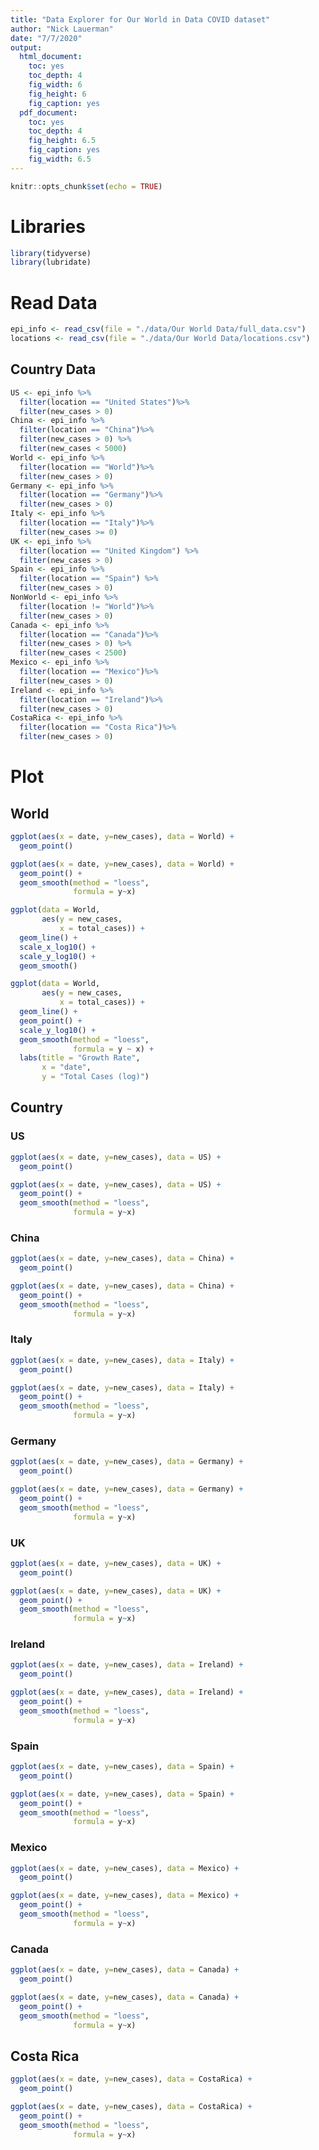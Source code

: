 ```yaml
---
title: "Data Explorer for Our World in Data COVID dataset"
author: "Nick Lauerman"
date: "7/7/2020"
output: 
  html_document: 
    toc: yes
    toc_depth: 4
    fig_width: 6
    fig_height: 6
    fig_caption: yes
  pdf_document: 
    toc: yes
    toc_depth: 4
    fig_height: 6.5
    fig_caption: yes
    fig_width: 6.5
---
```


```r
knitr::opts_chunk$set(echo = TRUE)
```

# Libraries
```r
library(tidyverse)
library(lubridate)
```

# Read Data
```r
epi_info <- read_csv(file = "./data/Our World Data/full_data.csv")
locations <- read_csv(file = "./data/Our World Data/locations.csv")
```
## Country Data
```r
US <- epi_info %>%
  filter(location == "United States")%>%
  filter(new_cases > 0)
China <- epi_info %>%
  filter(location == "China")%>%
  filter(new_cases > 0) %>%
  filter(new_cases < 5000)
World <- epi_info %>%
  filter(location == "World")%>%
  filter(new_cases > 0)
Germany <- epi_info %>%
  filter(location == "Germany")%>%
  filter(new_cases > 0)
Italy <- epi_info %>%
  filter(location == "Italy")%>%
  filter(new_cases >= 0)
UK <- epi_info %>%
  filter(location == "United Kingdom") %>%
  filter(new_cases > 0)
Spain <- epi_info %>%
  filter(location == "Spain") %>%
  filter(new_cases > 0)
NonWorld <- epi_info %>%
  filter(location != "World")%>%
  filter(new_cases > 0)
Canada <- epi_info %>%
  filter(location == "Canada")%>%
  filter(new_cases > 0) %>%
  filter(new_cases < 2500)
Mexico <- epi_info %>%
  filter(location == "Mexico")%>%
  filter(new_cases > 0)
Ireland <- epi_info %>%
  filter(location == "Ireland")%>%
  filter(new_cases > 0)
CostaRica <- epi_info %>%
  filter(location == "Costa Rica")%>%
  filter(new_cases > 0)

```

# Plot

## World
```r
ggplot(aes(x = date, y=new_cases), data = World) +
  geom_point() 
```
```r
ggplot(aes(x = date, y=new_cases), data = World) +
  geom_point() +
  geom_smooth(method = "loess",
              formula = y~x)
```
```r
ggplot(data = World,
       aes(y = new_cases,
           x = total_cases)) +
  geom_line() +
  scale_x_log10() +
  scale_y_log10() +
  geom_smooth()
```
```r

ggplot(data = World,
       aes(y = new_cases,
           x = total_cases)) +
  geom_line() + 
  geom_point() +
  scale_y_log10() +
  geom_smooth(method = "loess",
              formula = y ~ x) +
  labs(title = "Growth Rate",
       x = "date",
       y = "Total Cases (log)")
```

<!-- ## Countries -->
<!-- ```{r, fig.cap="non World"} -->
<!-- ggplot(aes(x = date, y=new_cases), data = NonWorld) + -->
<!--      geom_point()  -->
<!-- ``` -->
<!-- ```{r, fig.cap="Countries rates 1"} -->

<!-- ggplot(data = NonWorld, -->
<!--        aes(y = new_cases, -->
<!--            x = total_cases)) + -->
<!--   geom_line() + -->
<!--   scale_x_log10() + -->
<!--   scale_y_log10() + -->
<!--   geom_smooth() -->
<!-- ``` -->
<!-- ```{r, fig.cap="Countries Rates 2"} -->
<!-- ggplot(data = NonWorld, -->
<!--        aes(y = new_cases, -->
<!--            x = total_cases)) + -->
<!--   geom_line() +  -->
<!--   geom_point() + -->
<!--   scale_y_log10() + -->
<!--   geom_smooth(method = "loess", -->
<!--               formula = y ~ x) + -->
<!--   labs(title = "Growth Rate", -->
<!--        x = "date", -->
<!--        y = "Total Cases (log)") -->
<!-- ``` -->


## Country
### US
```r
ggplot(aes(x = date, y=new_cases), data = US) +
  geom_point() 
```
```r
ggplot(aes(x = date, y=new_cases), data = US) +
  geom_point() +
  geom_smooth(method = "loess",
              formula = y~x)
```

<!-- ```{r, fig.cap="US rates 1"} -->

<!-- ggplot(data = US, -->
<!--        aes(y = new_cases, -->
<!--            x = total_cases)) + -->
<!--   geom_line() + -->
<!--   scale_x_log10() + -->
<!--   scale_y_log10() + -->
<!--   geom_smooth() -->
<!-- ``` -->
<!-- ```{r, fig.cap="US rates 2"} -->
<!-- ggplot(data = US, -->
<!--        aes(y = new_cases, -->
<!--            x = total_cases)) + -->
<!--   geom_line() +  -->
<!--   geom_point() + -->
<!--   scale_y_log10() + -->
<!--   geom_smooth(method = "loess", -->
<!--               formula = y ~ x) + -->
<!--   labs(title = "Growth Rate", -->
<!--        x = "date", -->
<!--        y = "Total Cases (log)") -->
<!-- ``` -->

### China
```r
ggplot(aes(x = date, y=new_cases), data = China) +
  geom_point() 
```
```r
ggplot(aes(x = date, y=new_cases), data = China) +
  geom_point() +
  geom_smooth(method = "loess",
              formula = y~x)
```

<!-- ```{r, fig.cap="China rates 1"} -->

<!-- ggplot(data = China, -->
<!--        aes(y = new_cases, -->
<!--            x = total_cases)) + -->
<!--   geom_line() + -->
<!--   scale_x_log10() + -->
<!--   scale_y_log10() + -->
<!--   geom_smooth() -->
<!-- ``` -->
<!-- ```{r, fig.cap="China rates 2"} -->
<!-- ggplot(data = China, -->
<!--        aes(y = new_cases, -->
<!--            x = total_cases)) + -->
<!--   geom_line() +  -->
<!--   geom_point() + -->
<!--   scale_y_log10() + -->
<!--   geom_smooth(method = "loess", -->
<!--               formula = y ~ x) + -->
<!--   labs(title = "Growth Rate", -->
<!--        x = "date", -->
<!--        y = "Total Cases (log)") -->
<!-- ``` -->

### Italy
```r
ggplot(aes(x = date, y=new_cases), data = Italy) +
  geom_point() 
```
```r
ggplot(aes(x = date, y=new_cases), data = Italy) +
  geom_point() +
  geom_smooth(method = "loess",
              formula = y~x)
```

<!-- ```{r, fig.cap="Italy rates 1"} -->

<!-- ggplot(data = Italy, -->
<!--        aes(y = new_cases, -->
<!--            x = total_cases)) + -->
<!--   geom_line() + -->
<!--   scale_x_log10() + -->
<!--   scale_y_log10() + -->
<!--   geom_smooth() -->
<!-- ``` -->
<!-- ```{r, fig.cap="Italy rates 2"} -->
<!-- ggplot(data = Italy, -->
<!--        aes(y = new_cases, -->
<!--            x = total_cases)) + -->
<!--   geom_line() +  -->
<!--   geom_point() + -->
<!--   scale_y_log10() + -->
<!--   geom_smooth(method = "loess", -->
<!--               formula = y ~ x) + -->
<!--   labs(title = "Growth Rate", -->
<!--        x = "date", -->
<!--        y = "Total Cases (log)") -->
<!-- ``` -->

### Germany
```r
ggplot(aes(x = date, y=new_cases), data = Germany) +
  geom_point() 
```
```r
ggplot(aes(x = date, y=new_cases), data = Germany) +
  geom_point() +
  geom_smooth(method = "loess",
              formula = y~x)
```

<!-- ```{r, fig.cap="Germany rates 1"} -->

<!-- ggplot(data = Germany, -->
<!--        aes(y = new_cases, -->
<!--            x = total_cases)) + -->
<!--   geom_line() + -->
<!--   scale_x_log10() + -->
<!--   scale_y_log10() + -->
<!--   geom_smooth() -->
<!-- ``` -->
<!-- ```{r, fig.cap="Germany rates 2"} -->
<!-- ggplot(data = Germany, -->
<!--        aes(y = new_cases, -->
<!--            x = total_cases)) + -->
<!--   geom_line() +  -->
<!--   geom_point() + -->
<!--   scale_y_log10() + -->
<!--   geom_smooth(method = "loess", -->
<!--               formula = y ~ x) + -->
<!--   labs(title = "Growth Rate", -->
<!--        x = "date", -->
<!--        y = "Total Cases (log)") -->
<!-- ``` -->

### UK
```r
ggplot(aes(x = date, y=new_cases), data = UK) +
  geom_point() 
```
```r
ggplot(aes(x = date, y=new_cases), data = UK) +
  geom_point() +
  geom_smooth(method = "loess",
              formula = y~x)
```

<!-- ```{r, fig.cap="UK rates 1"} -->

<!-- ggplot(data = UK, -->
<!--        aes(y = new_cases, -->
<!--            x = total_cases)) + -->
<!--   geom_line() + -->
<!--   scale_x_log10() + -->
<!--   scale_y_log10() + -->
<!--   geom_smooth() -->
<!-- ``` -->
<!-- ```{r, fig.cap="UK rates 2"} -->
<!-- ggplot(data = UK, -->
<!--        aes(y = new_cases, -->
<!--            x = total_cases)) + -->
<!--   geom_line() +  -->
<!--   geom_point() + -->
<!--   scale_y_log10() + -->
<!--   geom_smooth(method = "loess", -->
<!--               formula = y ~ x) + -->
<!--   labs(title = "Growth Rate", -->
<!--        x = "date", -->
<!--        y = "Total Cases (log)") -->
<!-- ``` -->

### Ireland
```r
ggplot(aes(x = date, y=new_cases), data = Ireland) +
  geom_point() 
```
```r
ggplot(aes(x = date, y=new_cases), data = Ireland) +
  geom_point() +
  geom_smooth(method = "loess",
              formula = y~x)
```

### Spain
```r
ggplot(aes(x = date, y=new_cases), data = Spain) +
  geom_point() 
```
```r
ggplot(aes(x = date, y=new_cases), data = Spain) +
  geom_point() +
  geom_smooth(method = "loess",
              formula = y~x)
```

<!-- ```{r, fig.cap="Spain rates 1"} -->

<!-- ggplot(data = Spain, -->
<!--        aes(y = new_cases, -->
<!--            x = total_cases)) + -->
<!--   geom_line() + -->
<!--   scale_x_log10() + -->
<!--   scale_y_log10() + -->
<!--   geom_smooth() -->
<!-- ``` -->
<!-- ```{r, fig.cap="Spain rates 2"} -->
<!-- ggplot(data = Spain, -->
<!--        aes(y = new_cases, -->
<!--            x = total_cases)) + -->
<!--   geom_line() +  -->
<!--   geom_point() + -->
<!--   scale_y_log10() + -->
<!--   geom_smooth(method = "loess", -->
<!--               formula = y ~ x) + -->
<!--   labs(title = "Growth Rate", -->
<!--        x = "date", -->
<!--        y = "Total Cases (log)") -->
<!-- ``` -->

### Mexico
```r
ggplot(aes(x = date, y=new_cases), data = Mexico) +
  geom_point() 
```
```r
ggplot(aes(x = date, y=new_cases), data = Mexico) +
  geom_point() +
  geom_smooth(method = "loess",
              formula = y~x)
```

<!-- ```{r, fig.cap="Mexico rates 1"} -->

<!-- ggplot(data = Mexico, -->
<!--        aes(y = new_cases, -->
<!--            x = total_cases)) + -->
<!--   geom_line() + -->
<!--   scale_x_log10() + -->
<!--   scale_y_log10() + -->
<!--   geom_smooth() -->
<!-- ``` -->
<!-- ```{r, fig.cap="Mexico rates 2"} -->
<!-- ggplot(data = Mexico, -->
<!--        aes(y = new_cases, -->
<!--            x = total_cases)) + -->
<!--   geom_line() +  -->
<!--   geom_point() + -->
<!--   scale_y_log10() + -->
<!--   geom_smooth(method = "loess", -->
<!--               formula = y ~ x) + -->
<!--   labs(title = "Growth Rate", -->
<!--        x = "date", -->
<!--        y = "Total Cases (log)") -->
<!-- ``` -->

### Canada
```r
ggplot(aes(x = date, y=new_cases), data = Canada) +
  geom_point() 
```
```r
ggplot(aes(x = date, y=new_cases), data = Canada) +
  geom_point() +
  geom_smooth(method = "loess",
              formula = y~x)
```

<!-- ```{r, fig.cap="Canada rates 1"} -->

<!-- ggplot(data = Canada, -->
<!--        aes(y = new_cases, -->
<!--            x = total_cases)) + -->
<!--   geom_line() + -->
<!--   scale_x_log10() + -->
<!--   scale_y_log10() + -->
<!--   geom_smooth() -->
<!-- ``` -->
<!-- ```{r, fig.cap="Canada rates 2"} -->
<!-- ggplot(data = Canada, -->
<!--        aes(y = new_cases, -->
<!--            x = total_cases)) + -->
<!--   geom_line() +  -->
<!--   geom_point() + -->
<!--   scale_y_log10() + -->
<!--   geom_smooth(method = "loess", -->
<!--               formula = y ~ x) + -->
<!--   labs(title = "Growth Rate", -->
<!--        x = "date", -->
<!--        y = "Total Cases (log)") -->
<!-- ``` -->

## Costa Rica

```r
ggplot(aes(x = date, y=new_cases), data = CostaRica) +
  geom_point() 
```
```r
ggplot(aes(x = date, y=new_cases), data = CostaRica) +
  geom_point() +
  geom_smooth(method = "loess",
              formula = y~x)
```

<!-- ```{r, fig.cap="Costa Rica rates 1"} -->

<!-- ggplot(data = CostaRica, -->
<!--        aes(y = new_cases, -->
<!--            x = total_cases)) + -->
<!--   geom_line() + -->
<!--   scale_x_log10() + -->
<!--   scale_y_log10() + -->
<!--   geom_smooth() -->
<!-- ``` -->
<!-- ```{r, fig.cap="Costa Rica rates 2"} -->
<!-- ggplot(data = CostaRica, -->
<!--        aes(y = new_cases, -->
<!--            x = total_cases)) + -->
<!--   geom_line() +  -->
<!--   geom_point() + -->
<!--   scale_y_log10() + -->
<!--   geom_smooth(method = "loess", -->
<!--               formula = y ~ x) + -->
<!--   labs(title = "Growth Rate", -->
<!--        x = "date", -->
<!--        y = "Total Cases (log)") -->
<!-- ``` -->
